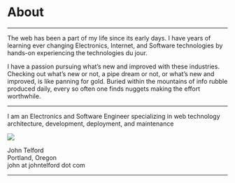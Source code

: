 
# About

---

The web has been a part of my life since its early days. I have years of learning ever changing Electronics, Internet, and Software technologies by hands-on experiencing the technologies du jour.

 I have a passion pursuing what’s new and improved with these industries. Checking out what’s new or not, a pipe dream or not, or what’s new and improved, is like panning for gold. Buried within the mountains of info rubble produced daily, every so often one finds  nuggets making the effort worthwhile.

---

I am an Electronics and Software Engineer specializing in web technology architecture, development, deployment, and maintenance

<img src={mugShot} />

John Telford  
Portland, Oregon  
john at johntelford dot com

---
